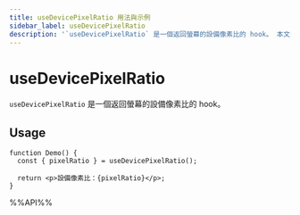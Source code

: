 ```yaml
---
title: useDevicePixelRatio 用法與示例
sidebar_label: useDevicePixelRatio
description: '`useDevicePixelRatio` 是一個返回螢幕的設備像素比的 hook。 本文介紹其用法、最佳實踐與代碼示例。適用於 React 開發中需要處理副作用的場景。'
---
```

# useDevicePixelRatio

`useDevicePixelRatio` 是一個返回螢幕的設備像素比的 hook。

## Usage

```tsx live
function Demo() {
  const { pixelRatio } = useDevicePixelRatio();

  return <p>設備像素比：{pixelRatio}</p>;
}
```

%%API%%
